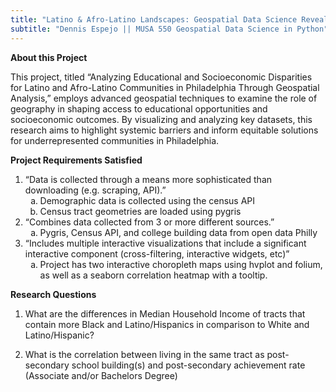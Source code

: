 ```yaml
---
title: "Latino & Afro-Latino Landscapes: Geospatial Data Science Revealing Disparities in Philadelphia"
subtitle: "Dennis Espejo || MUSA 550 Geospatial Data Science in Python"
---
```


<div class="text-box">

**About this Project**

This project, titled "Analyzing Educational and Socioeconomic Disparities 
for Latino and Afro-Latino Communities in Philadelphia Through Geospatial Analysis," 
employs advanced geospatial techniques to examine the role of geography in shaping 
access to educational opportunities and socioeconomic outcomes. 
By visualizing and analyzing key datasets, this research aims to 
highlight systemic barriers and inform equitable solutions for underrepresented communities in Philadelphia.

</div>


<div class="text-box">
**Project Requirements Satisfied**


1) "Data is collected through a means more sophisticated than downloading (e.g. scraping, API)."
    a) Demographic data is collected using the census API
    b) Census tract geometries are loaded using pygris

2) "Combines data collected from 3 or more different sources."
    a) Pygris, Census API, and college building data from open data Philly 
   
3) "Includes multiple interactive visualizations that include a significant interactive
component (cross-filtering, interactive widgets, etc)"
    a) Project has two interactive choropleth maps using hvplot and folium, as well as a seaborn correlation heatmap with a tooltip. 
  



</div>

<div class="text-box">
**Research Questions**

1) What are the differences in Median Household Income of tracts that contain more Black and Latino/Hispanics
in comparison to White and Latino/Hispanic? 


2) What is the correlation between living in the same tract as post-secondary school building(s) and post-secondary achievement rate (Associate and/or Bachelors Degree) 

</div>
